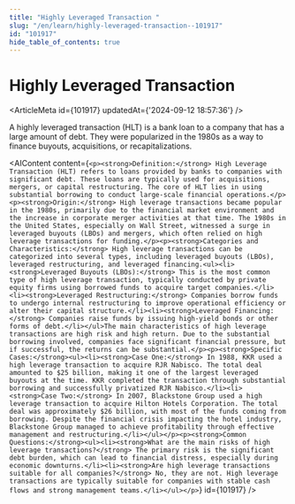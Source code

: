 ```yaml
---
title: "Highly Leveraged Transaction "
slug: "/en/learn/highly-leveraged-transaction--101917"
id: "101917"
hide_table_of_contents: true
---
```



# Highly Leveraged Transaction 

<ArticleMeta id={101917} updatedAt={'2024-09-12 18:57:36'} />
<div className='border-solid border-b border-t-0 my-4 border-[var(--ifm-color-gray-300)]' />

A highly leveraged transaction (HLT) is a bank loan to a company that has a large amount of debt. They were popularized in the 1980s as a way to finance buyouts, acquisitions, or recapitalizations.

<AIContent content={`<p><strong>Definition:</strong> High Leverage Transaction (HLT) refers to loans provided by banks to companies with significant debt. These loans are typically used for acquisitions, mergers, or capital restructuring. The core of HLT lies in using substantial borrowing to conduct large-scale financial operations.</p><p><strong>Origin:</strong> High leverage transactions became popular in the 1980s, primarily due to the financial market environment and the increase in corporate merger activities at that time. The 1980s in the United States, especially on Wall Street, witnessed a surge in leveraged buyouts (LBOs) and mergers, which often relied on high leverage transactions for funding.</p><p><strong>Categories and Characteristics:</strong> High leverage transactions can be categorized into several types, including leveraged buyouts (LBOs), leveraged restructuring, and leveraged financing.<ul><li><strong>Leveraged Buyouts (LBOs):</strong> This is the most common type of high leverage transaction, typically conducted by private equity firms using borrowed funds to acquire target companies.</li><li><strong>Leveraged Restructuring:</strong> Companies borrow funds to undergo internal restructuring to improve operational efficiency or alter their capital structure.</li><li><strong>Leveraged Financing:</strong> Companies raise funds by issuing high-yield bonds or other forms of debt.</li></ul>The main characteristics of high leverage transactions are high risk and high return. Due to the substantial borrowing involved, companies face significant financial pressure, but if successful, the returns can be substantial.</p><p><strong>Specific Cases:</strong><ul><li><strong>Case One:</strong> In 1988, KKR used a high leverage transaction to acquire RJR Nabisco. The total deal amounted to $25 billion, making it one of the largest leveraged buyouts at the time. KKR completed the transaction through substantial borrowing and successfully privatized RJR Nabisco.</li><li><strong>Case Two:</strong> In 2007, Blackstone Group used a high leverage transaction to acquire Hilton Hotels Corporation. The total deal was approximately $26 billion, with most of the funds coming from borrowing. Despite the financial crisis impacting the hotel industry, Blackstone Group managed to achieve profitability through effective management and restructuring.</li></ul></p><p><strong>Common Questions:</strong><ul><li><strong>What are the main risks of high leverage transactions?</strong> The primary risk is the significant debt burden, which can lead to financial distress, especially during economic downturns.</li><li><strong>Are high leverage transactions suitable for all companies?</strong> No, they are not. High leverage transactions are typically suitable for companies with stable cash flows and strong management teams.</li></ul></p>`} id={101917} />

